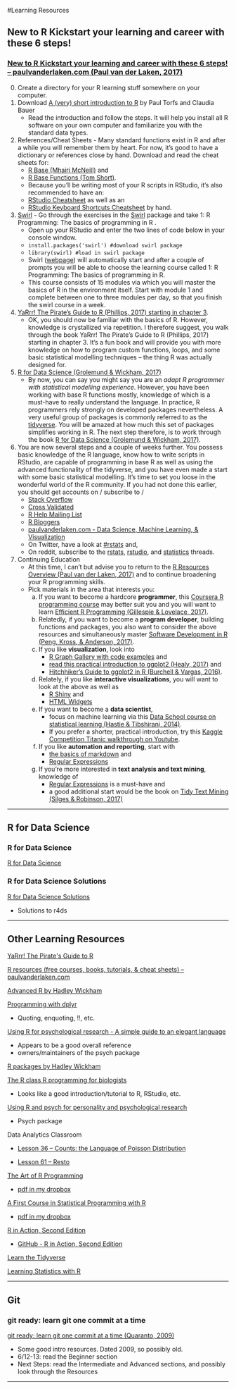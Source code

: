 #Learning Resources


## New to R Kickstart your learning and career with these 6 steps!

### [New to R Kickstart your learning and career with these 6 steps! – paulvanderlaken.com (Paul van der Laken, 2017)](https://paulvanderlaken.com/2017/10/18/learn-r/)

0. Create a directory for your R learning stuff somewhere on your computer.
0. Download [A (very) short introduction to R](https://cran.r-project.org/doc/contrib/Torfs+Brauer-Short-R-Intro.pdf) by Paul Torfs and Claudia Bauer 
    + Read the introduction and follow the steps. It will help you install all R software on your own computer and familiarize you with the standard data types.
0. References/Cheat Sheets -  Many standard functions exist in R and after a while you will remember them by heart. For now, it’s good to have a dictionary or references close by hand. Download and read the cheat sheets for:
    + [R Base (Mhairi McNeill)](https://paulvanderlaken.files.wordpress.com/2017/08/base-r-cheetsheat.pdf) and 
    + [R Base Functions (Tom Short)](https://paulvanderlaken.files.wordpress.com/2017/08/r-base-functions-reference-card.pdf). 
    + Because you’ll be writing most of your R scripts in RStudio, it’s also recommended to have an: 
    + [RStudio Cheatsheet](https://github.com/rstudio/cheatsheets/raw/master/rstudio-ide.pdf) as well as an 
    + [RStudio Keyboard Shortcuts Cheatsheet](https://support.rstudio.com/hc/en-us/articles/200711853-Keyboard-Shortcuts) by hand.
0. [Swirl](http://swirlstats.com/) - Go through the exercises in the [Swirl](http://swirlstats.com/) package and take 1: R Programming: The basics of programming in R .
    + Open up your RStudio and enter the two lines of code below in your console window. 
    + `install.packages('swirl') #download swirl package`
    + `library(swirl) #load in swirl package`
    + Swirl ([webpage](http://swirlstats.com/)) will automatically start and after a couple of prompts you will be able to choose the learning course called 1: R Programming: The basics of programming in R.  
    + This course consists of 15 modules via which you will master the basics of R in the environment itself. Start with module 1 and complete between one to three modules per day, so that you finish the swirl course in a week.
4. [YaRrr! The Pirate’s Guide to R (Phillips, 2017) starting in chapter 3](https://bookdown.org/ndphillips/YaRrr/jumpin.html).
    + OK, you should now be familiar with the basics of R. However, knowledge is crystallized via repetition. I therefore suggest, you walk through the book YaRrr! The Pirate’s Guide to R (Phillips, 2017) starting in chapter 3. It’s a fun book and will provide you with more knowledge on how to program custom functions, loops, and some basic statistical modelling techniques – the thing R was actually designed for.
0. [R for Data Science (Grolemund & Wickham, 2017)](http://r4ds.had.co.nz/)
    + By now, you can say you might say you are an *adapt R programmer with statistical modelling experience*. However, you have been working with base R functions mostly, knowledge of which is a must-have to really understand the language. In practice, R programmers rely strongly on developed packages nevertheless. A very useful group of packages is commonly referred to as the [tidyverse](https://paulvanderlaken.com/2017/07/07/tidyverse-101-simplifying-life-for-users/). You will be amazed at how much this set of packages simplifies working in R. The next step therefore, is to work through the book [R for Data Science (Grolemund & Wickham, 2017)](http://r4ds.had.co.nz/).
0. You are now several steps and a couple of weeks further. You possess basic knowledge of the R language, know how to write scripts in RStudio, are capable of programming in base R as well as using the advanced functionality of the tidyverse, and you have even made a start with some basic statistical modelling.
 It’s time to set you loose in the wonderful world of the R community. If you had not done this earlier, you should get accounts on / subscribe to / 
    + [Stack Overflow](https://stackoverflow.com/questions/tagged/r)  
    + [Cross Validated](https://stats.stackexchange.com/) 
    + [R Help Mailing List](https://stat.ethz.ch/mailman/listinfo/r-help)
    + [R Bloggers](http://www.r-bloggers.com/)
    + [paulvanderlaken.com - Data Science, Machine Learning, & Visualization](paulvanderlaken.com)
    + On Twitter, have a look at [#rstats](https://twitter.com/search?q=%23rstats&src=typd) and, 
    + On reddit, subscribe to the [rstats](https://www.reddit.com/r/rstats/), [rstudio](https://www.reddit.com/r/RStudio/), and [statistics](https://www.reddit.com/r/statistics/) threads. 
0. Continuing Education
    + At this time, I can’t but advise you to return to the [R Resources Overview (Paul van der Laken, 2017)](https://paulvanderlaken.com/2017/08/10/r-resources-cheatsheets-tutorials-books/) and to continue broadening your R programming skills. 
    + Pick materials in the area that interests you:
        a. If you want to become a hardcore **programmer**, this [Coursera R programming course](https://www.coursera.org/learn/r-programming) may better suit you and you will want to learn [Efficient R Programming (Gillespie & Lovelace, 2017)](https://csgillespie.github.io/efficientR/).
        a. Relatedly, if you want to become a **program developer**, building functions and packages, you also want to consider the above resources and simultaneously master [Software Development in R (Peng, Kross, & Anderson, 2017)](https://leanpub.com/msdr?utm_content=bufferaf023&utm_medium=social&utm_source=twitter.com&utm_campaign=buffer).
        a. If you like **visualization**, look into 
            + [R Graph Gallery with code examples](http://www.r-graph-gallery.com/) and 
            + [read this practical introduction to ggplot2 (Healy, 2017)](http://socviz.co/index.html#preface) and
            + [Hitchhiker’s Guide to ggplot2 in R (Burchell & Vargas, 2016)](https://leanpub.com/hitchhikers_ggplot2).
        a. Relately, if you like **interactive visualizations**, you will want to look at the above as well as 
            + [R Shiny](https://github.com/dpastoor/awesome-shiny) and 
            + [HTML Widgets](http://gallery.htmlwidgets.org/)
        a. If you want to become a **data scientist**, 
            + focus on machine learning via this [Data School course on statistical learning (Hastie & Tibshirani, 2014)](http://www.dataschool.io/15-hours-of-expert-machine-learning-videos/). 
            + If you prefer a shorter, practical introduction, try this [Kaggle Competition Titanic walkthrough on Youtube](https://www.youtube.com/watch?v=Zx2TguRHrJE).
        a. If you like **automation and reporting**, start with 
            + [the basics of markdown](http://rmarkdown.rstudio.com/authoring_basics.html) and 
            + [Regular Expressions](https://paulvanderlaken.com/2017/10/03/regular-expressions-in-r-part-1-introduction-and-base-r-functions/)
        a. If you’re more interested in **text analysis and text mining**, knowledge of 
            + [Regular Expressions](https://paulvanderlaken.com/2017/10/03/regular-expressions-in-r-part-1-introduction-and-base-r-functions/) is a must-have and 
            + a good additional start would be the book on [Tidy Text Mining (Silges & Robinson, 2017)](http://tidytextmining.com/)



------

## R for Data Science

### R for Data Science
[R for Data Science](http://r4ds.had.co.nz/)

### R for Data Science Solutions
[R for Data Science Solutions](https://jrnold.github.io/r4ds-exercise-solutions/tidy-data.html) 

* Solutions to r4ds



------

## Other Learning Resources

[YaRrr! The Pirate&#39;s Guide to R](https://bookdown.org/ndphillips/YaRrr/importingdata.html)    

[R resources (free courses, books, tutorials, &amp; cheat sheets) – paulvanderlaken.com](https://paulvanderlaken.com/2017/08/10/r-resources-cheatsheets-tutorials-books/)    

[Advanced R by Hadley Wickham](http://adv-r.had.co.nz/)    

[Programming with dplyr](https://cran.r-project.org/web/packages/dplyr/vignettes/programming.html)    

* Quoting, enquoting, !!, etc.

[Using R for psychological research - A simple guide to an elegant language](http://personality-project.org/r/)    

* Appears to be a good overall reference
* owners/maintainers of the psych package

[R packages by Hadley Wickham](http://r-pkgs.had.co.nz/)

[The R class R programming for biologists](https://r-bio.github.io/01-intro-R/)

* Looks like a good introduction/tutorial to R, RStudio, etc.

[Using R and psych for personality and psychological research](https://personality-project.org/r/psych/)    

* Psych package

Data Analytics Classroom 

*	[Lesson 36 – Counts: the Language of Poisson Distribution](http://www.dataanalysisclassroom.com/lesson36/)

*	[Lesson 61 – Resto](http://www.dataanalysisclassroom.com/lesson61/)

[The Art of R Programming](https://archive.org/details/Norman_Matloff___The_Art_of_R_Programming)

* [pdf in my dropbox](https://www.dropbox.com/s/wos9b8jvqur1rca/NSPpart.pdf?dl=0)



[A First Course in Statistical Programming with R](http://einspem.upm.edu.my/wopr2017/2016.pdf)

* [pdf in my dropbox](https://www.dropbox.com/s/s95k9sk9d6b6l7y/2016.pdf?dl=0)



[R in Action, Second Edition](https://www.manning.com/books/r-in-action-second-edition?a_bid=5c2b1e1d&a_aid=RiA2ed)

* [GitHub - R in Action, Second Edition](https://github.com/kabacoff/RiA2)


[Learn the Tidyverse](https://www.tidyverse.org/learn/)


[Learning Statistics with R](http://compcogscisydney.org/learning-statistics-with-r/)



------

## Git

### git ready: learn git one commit at a time

[git ready: learn git one commit at a time (Quaranto, 2009)](http://gitready.com/)

* Some good intro resources.  Dated 2009, so possibly old.
* 6/12-13: read the Beginner section
* Next Steps: read the Intermediate and Advanced sections, and possibly look through the Resources

------